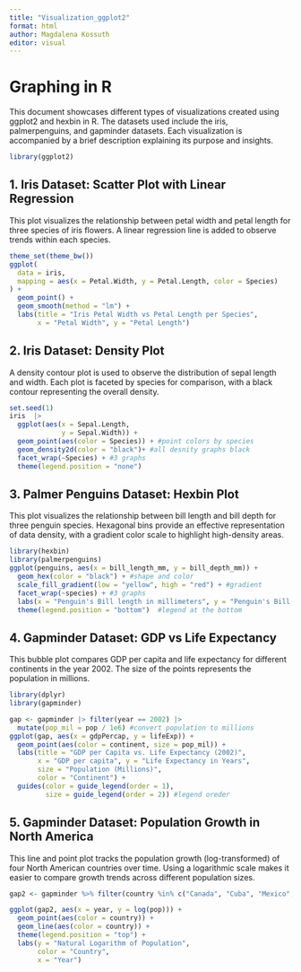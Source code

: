 ```yaml
---
title: "Visualization_ggplot2"
format: html
author: Magdalena Kossuth
editor: visual
---
```


# Graphing in R

This document showcases different types of visualizations created using ggplot2 and hexbin in R. The datasets used include the iris, palmerpenguins, and gapminder datasets. Each visualization is accompanied by a brief description explaining its purpose and insights.

```r
library(ggplot2)
```

## 1. Iris Dataset: Scatter Plot with Linear Regression

This plot visualizes the relationship between petal width and petal length for three species of iris flowers. A linear regression line is added to observe trends within each species.

```r
theme_set(theme_bw())
ggplot(
  data = iris,
  mapping = aes(x = Petal.Width, y = Petal.Length, color = Species)
) +
  geom_point() +
  geom_smooth(method = "lm") +
  labs(title = "Iris Petal Width vs Petal Length per Species", 
       x = "Petal Width", y = "Petal Length")
```

## 2. Iris Dataset: Density Plot

A density contour plot is used to observe the distribution of sepal length and width. Each plot is faceted by species for comparison, with a black contour representing the overall density.

```r
set.seed(1)
iris  |>
  ggplot(aes(x = Sepal.Length,
             y = Sepal.Width)) +
  geom_point(aes(color = Species)) + #point colors by species 
  geom_density2d(color = "black")+ #all desnity graphs black
  facet_wrap(~Species) + #3 graphs
  theme(legend.position = "none")
```

## 3. Palmer Penguins Dataset: Hexbin Plot

This plot visualizes the relationship between bill length and bill depth for three penguin species. Hexagonal bins provide an effective representation of data density, with a gradient color scale to highlight high-density areas.

```r
library(hexbin)
library(palmerpenguins)
ggplot(penguins, aes(x = bill_length_mm, y = bill_depth_mm)) +
  geom_hex(color = "black") + #shape and color
  scale_fill_gradient(low = "yellow", high = "red") + #gradient 
  facet_wrap(~species) + #3 graphs
  labs(x = "Penguin's Bill length in millimeters", y = "Penguin's Bill depth in millimeters") +
  theme(legend.position = "bottom")  #legend at the bottom
```

## 4. Gapminder Dataset: GDP vs Life Expectancy

This bubble plot compares GDP per capita and life expectancy for different continents in the year 2002. The size of the points represents the population in millions.

```r
library(dplyr)
library(gapminder)

gap <- gapminder |> filter(year == 2002) |>
  mutate(pop_mil = pop / 1e6) #convert population to millions
ggplot(gap, aes(x = gdpPercap, y = lifeExp)) +
  geom_point(aes(color = continent, size = pop_mil)) +
  labs(title = "GDP per Capita vs. Life Expectancy (2002)", 
       x = "GDP per capita", y = "Life Expectancy in Years", 
       size = "Population (Millions)", 
       color = "Continent") +
  guides(color = guide_legend(order = 1), 
         size = guide_legend(order = 2)) #legend oreder
```

## 5. Gapminder Dataset: Population Growth in North America

This line and point plot tracks the population growth (log-transformed) of four North American countries over time. Using a logarithmic scale makes it easier to compare growth trends across different population sizes.
```r
gap2 <- gapminder %>% filter(country %in% c("Canada", "Cuba", "Mexico", "United States"))

ggplot(gap2, aes(x = year, y = log(pop))) +
  geom_point(aes(color = country)) +
  geom_line(aes(color = country)) +
  theme(legend.position = "top") +
  labs(y = "Natural Logarithm of Population", 
       color = "Country", 
       x = "Year")
```
